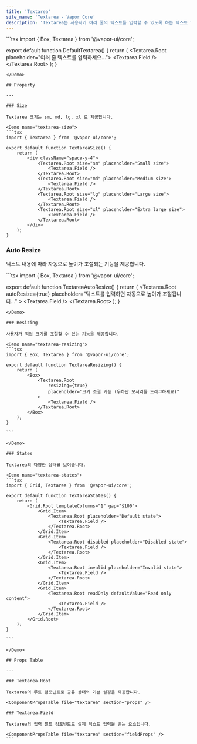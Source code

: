 ```yaml
---
title: 'Textarea'
site_name: 'Textarea - Vapor Core'
description: 'Textarea는 사용자가 여러 줄의 텍스트를 입력할 수 있도록 하는 텍스트 입력 필드를 제공합니다.'
---
```


<Demo name="default-textarea">
```tsx
import { Box, Textarea } from '@vapor-ui/core';

export default function DefaultTextarea() {
    return (
        <Box display="felx" alignItems="center" justifyContent="center">
            <Textarea.Root placeholder="여러 줄 텍스트를 입력하세요...">
                <Textarea.Field />
            </Textarea.Root>
        </Box>
    );
}

````
</Demo>

## Property

---

### Size

Textarea 크기는 sm, md, lg, xl 로 제공합니다.

<Demo name="textarea-size">
```tsx
import { Textarea } from '@vapor-ui/core';

export default function TextareaSize() {
    return (
        <div className="space-y-4">
            <Textarea.Root size="sm" placeholder="Small size">
                <Textarea.Field />
            </Textarea.Root>
            <Textarea.Root size="md" placeholder="Medium size">
                <Textarea.Field />
            </Textarea.Root>
            <Textarea.Root size="lg" placeholder="Large size">
                <Textarea.Field />
            </Textarea.Root>
            <Textarea.Root size="xl" placeholder="Extra large size">
                <Textarea.Field />
            </Textarea.Root>
        </div>
    );
}
````

</Demo>

### Auto Resize

텍스트 내용에 따라 자동으로 높이가 조절되는 기능을 제공합니다.

<Demo name="textarea-auto-resize">
```tsx
import { Box, Textarea } from '@vapor-ui/core';

export default function TextareaAutoResize() {
    return (
        <Box display="flex" alignItems="center" justifyContent="center">
            <Textarea.Root
                autoResize={true}
                placeholder="텍스트를 입력하면 자동으로 높이가 조절됩니다..."
            >
                <Textarea.Field />
            </Textarea.Root>
        </Box>
    );
}

````
</Demo>

### Resizing

사용자가 직접 크기를 조절할 수 있는 기능을 제공합니다.

<Demo name="textarea-resizing">
```tsx
import { Box, Textarea } from '@vapor-ui/core';

export default function TextareaResizing() {
    return (
        <Box>
            <Textarea.Root
                resizing={true}
                placeholder="크기 조절 가능 (우하단 모서리를 드래그하세요)"
            >
                <Textarea.Field />
            </Textarea.Root>
        </Box>
    );
}

```

</Demo>

### States

Textarea의 다양한 상태를 보여줍니다.

<Demo name="textarea-states">
```tsx
import { Grid, Textarea } from '@vapor-ui/core';

export default function TextareaStates() {
    return (
        <Grid.Root templateColumns="1" gap="$100">
            <Grid.Item>
                <Textarea.Root placeholder="Default state">
                    <Textarea.Field />
                </Textarea.Root>
            </Grid.Item>
            <Grid.Item>
                <Textarea.Root disabled placeholder="Disabled state">
                    <Textarea.Field />
                </Textarea.Root>
            </Grid.Item>
            <Grid.Item>
                <Textarea.Root invalid placeholder="Invalid state">
                    <Textarea.Field />
                </Textarea.Root>
            </Grid.Item>
            <Grid.Item>
                <Textarea.Root readOnly defaultValue="Read only content">
                    <Textarea.Field />
                </Textarea.Root>
            </Grid.Item>
        </Grid.Root>
    );
}

```

</Demo>

## Props Table

---

### Textarea.Root

Textarea의 루트 컴포넌트로 공유 상태와 기본 설정을 제공합니다.

<ComponentPropsTable file="textarea" section="props" />

### Textarea.Field

Textarea의 입력 필드 컴포넌트로 실제 텍스트 입력을 받는 요소입니다.

<ComponentPropsTable file="textarea" section="fieldProps" />
```
````
